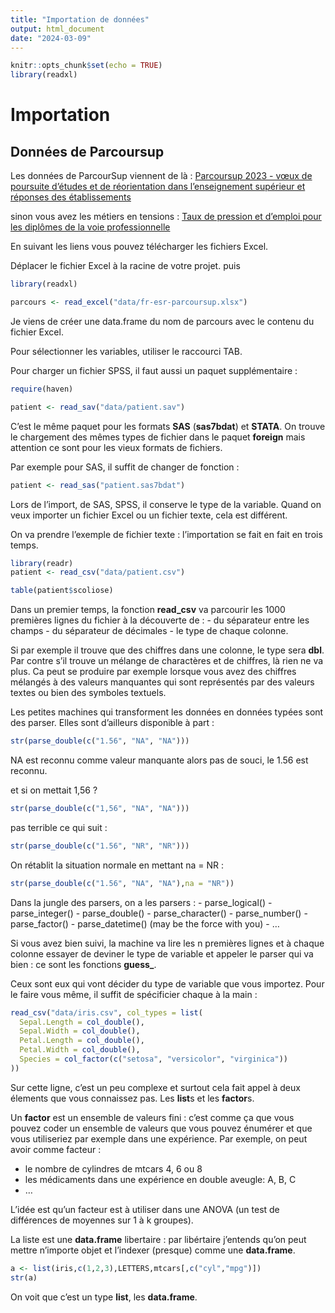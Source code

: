 ```yaml
---
title: "Importation de données"
output: html_document
date: "2024-03-09"
---
```


```r
knitr::opts_chunk$set(echo = TRUE)
library(readxl)
```

# Importation 

## Données de Parcoursup

Les données de ParcourSup viennent de là :
[Parcoursup 2023 - vœux de poursuite d'études et de réorientation dans l'enseignement supérieur et réponses des établissements](https://data.education.gouv.fr/explore/embed/dataset/fr-esr-parcoursup/table/?sort=tri)

sinon vous avez les métiers en tensions :
[Taux de pression et d'emploi pour les diplômes de la voie professionnelle](https://data.education.gouv.fr/explore/embed/dataset/fr-en-taux-de-pression-et-demploi/table/?disjunctive.diplome&disjunctive.type_dip_lib&disjunctive.filiere&disjunctive.specialite_lib)

En suivant les liens vous pouvez télécharger les fichiers Excel.

Déplacer le fichier Excel à la racine de votre projet. puis
```r
library(readxl)
```

```r
parcours <- read_excel("data/fr-esr-parcoursup.xlsx")

```

Je viens de créer une data.frame du nom de parcours avec le contenu du fichier
Excel.

Pour sélectionner les variables, utiliser le raccourci TAB. 



Pour charger un fichier SPSS, il faut aussi un paquet supplémentaire :
```r
require(haven)
```

```r
patient <- read_sav("data/patient.sav")
```

C'est le même paquet pour les formats __SAS__ (__sas7bdat__) et __STATA__. On 
trouve le chargement des mêmes types de fichier dans le paquet __foreign__
mais attention ce sont pour les vieux formats de fichiers.

Par exemple pour SAS, il suffit de changer de fonction :
```r
patient <- read_sas("patient.sas7bdat")
```


Lors de l'import, de SAS, SPSS, il conserve le type de la variable. Quand on veux
importer un fichier Excel ou un fichier texte, cela est différent.

On va prendre l'exemple de fichier texte : l'importation se fait en fait en 
trois temps. 

```r
library(readr)
patient <- read_csv("data/patient.csv")
```
```r
table(patient$scoliose)
```


Dans un premier temps, la fonction __read_csv__ va parcourir les 1000 premières
lignes du fichier à la découverte de :
- du séparateur entre les champs
- du séparateur de décimales
- le type de chaque colonne.

Si par exemple il trouve que des chiffres dans une colonne, le type sera __dbl__.
Par contre s'il trouve un mélange de charactères et de chiffres, là rien ne va 
plus. Ca peut se produire par exemple lorsque vous avez des chiffres mélangés
à des valeurs manquantes qui sont représentés par des valeurs textes ou bien des
symboles textuels.

Les petites machines qui transforment les données en données typées sont des
parser. Elles sont d'ailleurs disponible à part :


```r
str(parse_double(c("1.56", "NA", "NA")))
```

NA est reconnu comme valeur manquante alors pas de souci, le 1.56 est reconnu.

et si on mettait 1,56 ?

```r
str(parse_double(c("1,56", "NA", "NA")))
```


pas terrible ce qui suit :


```r
str(parse_double(c("1.56", "NR", "NR")))
```


On rétablit la situation normale en mettant na = NR :


```r
str(parse_double(c("1.56", "NA", "NA"),na = "NR"))

```


Dans la jungle des parsers, on a les parsers : 
- parse_logical()
- parse_integer()
- parse_double()
- parse_character() 
- parse_number()
- parse_factor()
- parse_datetime() (may be the force with you)
- ...

Si vous avez bien suivi, la machine va lire les n premières lignes et à chaque
colonne essayer de deviner le type de variable et appeler le parser qui va
bien : ce sont les fonctions **guess_**. 


Ceux sont eux qui vont décider du type de variable que vous importez. Pour le 
faire vous même, il suffit de spécificier chaque à la main :


```r
read_csv("data/iris.csv", col_types = list(
  Sepal.Length = col_double(),
  Sepal.Width = col_double(),
  Petal.Length = col_double(),
  Petal.Width = col_double(),
  Species = col_factor(c("setosa", "versicolor", "virginica"))
))
```


Sur cette ligne, c'est un peu complexe et surtout cela fait appel à deux élements
que vous connaissez pas. Les **list**s et les **factor**s.

Un **factor** est un ensemble de valeurs fini : c'est comme ça que vous pouvez
coder un ensemble de valeurs que vous pouvez énumérer et que vous utiliseriez
par exemple dans une expérience. Par exemple, on peut avoir comme facteur :


- le nombre de cylindres de mtcars 4, 6 ou 8
- les médicaments dans une expérience en double aveugle: A, B, C
- ...

L'idée est qu'un facteur est à utiliser dans une ANOVA (un test de différences de
moyennes sur 1 à k groupes).


La liste est une **data.frame** libertaire : par libértaire j'entends qu'on peut
mettre n'importe objet et l'indexer (presque) comme une **data.frame**.


```r
a <- list(iris,c(1,2,3),LETTERS,mtcars[,c("cyl","mpg")])
str(a)
```

On voit que c'est un type **list**, les **data.frame**.









